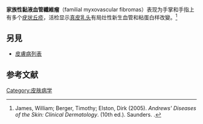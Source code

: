 '''家族性黏液血管纖維瘤'''（familial myxovascular fibromas）表现为手掌和手指上有多个[[疣状丘疹|疣状丘疹]]，活检显示[[真皮乳头|真皮乳头]]有局灶性新生血管和粘蛋白样改變。<ref name="Andrews">James, William; Berger, Timothy; Elston, Dirk (2005). ''Andrews' Diseases of the Skin: Clinical Dermatology''. (10th ed.). Saunders. {{ISBN|0-7216-2921-0}}.</ref>{{Rp|609}}

== 另見 ==

* [[皮膚病列表|皮膚病列表]]

== 参考文献 ==
{{Reflist}}

[[Category:皮肤病学|Category:皮肤病学]]
{{med-stub}}